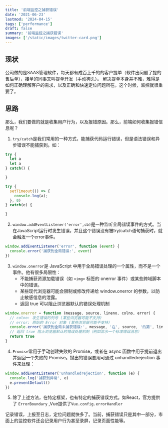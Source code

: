 ```yaml
---
title: '前端监控之捕获错误'
date: '2021-06-23'
lastmod: '2024-04-15'
tags: ['performance']
draft: false
summary: '前端监控之捕获错误'
images: ['/static/images/twitter-card.png']
---
```


## 现状

公司做的是SAAS管理软件，每天都有成百上千的的客户提单（软件出问题了提的售后单），接单的同事又叫提单开发（手动狗头）。
解决提单本身并不难，难得是如何正确理解客户的需求，以及正确和快速定位问题所在。这个时候，监控就很重要了。

<TOCInline toc={props.toc} />

## 思路

那么，我们要做的就是收集用户行为，以及报错原因。那么，前端如何收集报错信息呢？

1. `try/catch`是我们常用的一种方式，能捕获代码运行错误，但是语法错误和异步错误不能捕获到。如：

```js
try {
  let a
  let a
} catch() {

}

try {
  setTimeout(() => {
    console.log(a);
  }, 0)
} catch(e) {

}
```

2. `window.addEventListener('error',cb)`是一种监听全局错误事件的方式。当在JavaScript运行时发生错误，并且这个错误没有被try/catch语句捕获时，就会触发一个error事件。

```js
window.addEventListener('error', function (event) {
  console.error('捕获到全局错误:', event)
})
```

3. `window.onerror`是 JavaScript 中用于全局错误处理的一个属性，而不是一个事件。他有很多局限性：
   - 不能捕获资源加载错误（如 `<img>` 标签的 onerror 事件）或某些跨域脚本中的错误。
   - 某些现代浏览器可能会限制或修改传递给 window.onerror 的参数，以防止敏感信息的泄露。
   - 返回 true 可以阻止浏览器默认的错误处理机制

```js
window.onerror = function (message, source, lineno, colno, error) {
  // colno: 发生错误的列号 (某些浏览器可能不支持)
  // error: 原始的 Error 对象 (某些浏览器可能不支持)
  console.error('捕获到全局未捕获错误:', message, '在', source, '的第', lineno, '行')
  // 返回 true 阻止浏览器默认的错误处理机制（例如显示一个标准错误消息）
  return true
}
```

4. `Promise`常用于手动创建失败的 Promise，或者在 async 函数中用于提前退出并返回一个失败的 Promise。抛出的错误要用可通过 unhandledrejection 事件来处理：

```js
window.addEventListener('unhandledrejection', function (e) {
  console.log('捕获到异常', e)
  e.preventDefault()
})
```

5. 除了上述方法，在特定框架，也有特定的捕获错误方式。如React，官方提供了 `ErrorBoundary` ,Vue提供了`Vue.config.errorHandler`

记录错误，上报至日志，定位问题就快多了。当前，捕获错误只是其中一部分，市面上的监控软件还会记录用户行为甚至录屏，记录页面性能等。
